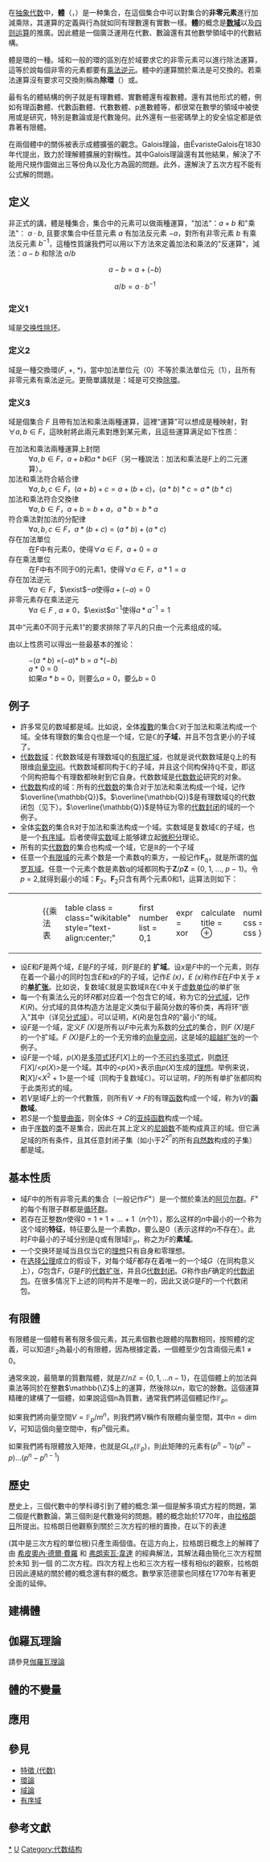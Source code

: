 {{NoteTA
|G1 = Math
|1 = zh-cn:域; zh-tw:體;
|2 = zh-hans:领域; zh-hant:領域;
}}
{{各地中文名
|name = 域
|cn = 域
|tw = 體<ref name="naer">{{cite book|author=張幼賢等|title=學術名詞編譯系列叢書-數學名詞(第四版)|location=台北市|publisher=國家教育研究院|date=2014|pages=p149|isbn=9789860440454|url=http://terms.naer.edu.tw/download/301/|language=zh-tw|access-date=2019-02-09|archive-date=2020-12-06|archive-url=https://web.archive.org/web/20201206111052/http://terms.naer.edu.tw/download/301/|dead-url=no}}</ref>
}}
在[[抽象代数|抽象代数]]中，'''體'''（{{Lang-de|Körper}}，{{Lang-en|Field}}）是一种集合，在這個集合中可以對集合的'''非零元素'''進行加減乘除，其運算的定義與行為就如同有理數還有實數一樣。'''體'''的概念是'''[[数域|数域]]'''以及[[四则运算|四则运算]]的推廣。因此體是一個廣泛運用在代數、數論還有其他數學領域中的代數結構。

體是環的一種。域和一般的環的區別在於域要求它的非零元素可以進行除法運算，這等於說每個非零的元素都要有[[逆元|乘法逆元]]。體中的運算關於乘法是可交換的。若乘法運算沒有要求可交換則稱為'''除環'''（{{Lang|en|division ring}}）或{{Lang|en|skew field}}。

最有名的體結構的例子就是有理數體、實數體還有複數體。還有其他形式的體，例如有理函數體、代數函數體、代數數體、p進數體等，都很常在數學的領域中被使用或是研究，特別是數論或是代數幾何。此外還有一些密碼學上的安全協定都是依靠著有限體。

在兩個體中的關係被表示成體擴張的觀念。Galois理論，由ÉvaristeGalois在1830年代提出，致力於理解體擴展的對稱性。其中Galois理論還有其他結果，解決了不能用尺規作圖做出三等份角以及化方為圓的問題。此外，還解決了五次方程不能有公式解的問題。

==定义==
非正式的講，體是種集合，集合中的元素可以做兩種運算，"加法"：<math>a+b</math> 和"乘法"： <math>a\cdot b</math>, 且要求集合中任意元素 <math>a</math> 有加法反元素 <math>-a</math>，對所有非零元素 <math>b</math> 有乘法反元素 <math>b^{-1}</math>，這種性質讓我們可以用以下方法來定義加法和乘法的"反運算"，減法：<math>a-b</math> 和除法 <math>a/b</math>
:<math>a-b=a+(-b)</math>
:<math>a/b=a\cdot b^{-1}</math>

===定义1===
域是[[交换律|交换性]][[除环|除环]]。 

===定义2===
域是一種交換環(''F'', +, *)，當中加法單位元（0）不等於乘法單位元（1），且所有非零元素有乘法逆元。更簡單講就是：域是可交換[[除環|除環]]。

===定义3===
域是個集合 <math>F</math> 且帶有加法和乘法兩種運算，這裡“運算”可以想成是種映射，對<math>\forall a, b \in F</math>，這映射將此兩元素對應到某元素，且這些運算满足如下性质：

;在加法和乘法兩種運算上封閉
:<math>\forall a, b \in F</math>，<math>a+b</math>和<math>a*b</math><math>\in</math>F（另一種說法：加法和乘法是F上的二元運算）。
;加法和乘法符合結合律
:<math>\forall a, b, c \in F</math>，<math>(a+b)+c=a+(b+c)</math>，<math>(a*b)*c=a*(b*c)</math>
;加法和乘法符合交換律
:<math>\forall a, b \in F</math>，<math>a+b=b+a</math>，<math>a*b=b*a</math>
;符合乘法對加法的分配律
:<math>\forall a, b, c \in F</math>，<math>a*(b+c)=(a*b)+(a*c)</math>
;存在加法單位
:在F中有元素0，使得<math>\forall a \in F</math>，<math>a+0=a</math>
;存在乘法單位
:在F中有不同于0的元素1，使得<math>\forall a \in F</math>，<math>a*1=a</math>
;存在加法逆元
:<math>\forall a \in F</math>，<math>\exist</math><math>-a</math>使得<math>a+(-a)=0</math>
;非零元素存在乘法逆元
:<math>\forall a \in F</math> , <math>a \ne 0</math>，<math>\exist</math><math>a^{-\!1}</math>使得<math>a*a^{-1}=1</math>

其中“元素0不同于元素1”的要求排除了平凡的只由一个元素组成的域。

由以上性质可以得出一些最基本的推论：
:−(''a * b'') =(−''a'')* b = ''a'' *(−''b'')
:''a'' * 0 = 0
:如果''a * b'' = 0，则要么''a'' = 0，要么''b'' = 0

==例子==
* 許多常见的数域都是域。比如说，全体[[複數_(數學)|複數]]的集合<math>\mathbb{C} </math>对于加法和乘法构成一个域。全体有理数的集合<math>\mathbb{Q}</math>也是一个域，它是<math>\mathbb{C} </math>的'''子域'''，并且不包含更小的子域了。
* [[代数数域|代数数域]]：代数数域是有理数域<math>\mathbb{Q}</math>的[[有限扩张|有限扩域]]，也就是说代数数域是<math>\mathbb{Q}</math>上的有限维[[向量空间|向量空间]]。代数数域都同构于<math>\mathbb{C} </math>的子域，并且这个同构保持<math>\mathbb{Q}</math>不变，即这个同构把每个有理数都映射到它自身。代数数域是[[代数数论|代数数论]]研究的对象。
* [[代数数|代数数]]构成的域：所有的[[代数数|代数数]]的集合对于加法和乘法构成一个域，记作<math>\overline{\mathbb{Q}}</math>。<math>\overline{\mathbb{Q}}</math>是有理数域<math>\mathbb{Q}</math>的代数闭包（见下）。<math>\overline{\mathbb{Q}}</math>是特征为零的[[代数封闭域|代数封闭]]的域的一个例子。
* 全体[[实数|实数]]的集合<math>\mathbb{R} </math>对于加法和乘法构成一个域。实数域是复数域<math>\mathbb{C} </math>的子域，也是一个[[有序域|有序域]]。后者使得[[实数|实数]]域上能够建立起[[微积分|微积分]]理论。
* 所有的实[[代数数|代数数]]的集合也构成一个域，它是<math>\mathbb{R} </math>的一个子域
* 任意一个[[有限域|有限域]]的元素个数是一个素数q的乘方，一般记作'''F'''<sub>q</sub>，就是所谓的[[伽罗瓦域|伽罗瓦域]]。任意一个元素个数是素数q的域都同构于'''Z'''/''p'''''Z''' = {0, 1, ..., ''p'' − 1}。令''p'' = 2,就得到最小的域：'''F'''<sub>2</sub>。'''F'''<sub>2</sub>只含有两个元素0和1，运算法则如下：
{|
|-
|
: 
|
{{乘法表
| table class = class="wikitable" style="text-align:center;"
| first number list = 0,1
| expr = {{{left}}} xor {{{right}}}
| calculate title = <math>\oplus</math>
| number css = css
}}
|
{{乘法表
| table class = class="wikitable" style="text-align:center;"
| first number list = 0,1
| expr = {{{left}}} and {{{right}}}
| calculate title = <math>\land</math>
| number css = css
}}
|}
* 设''E''和''F''是两个域，''E''是''F''的子域，则''F''是''E''的 '''扩域'''。设''x''是''F''中的一个元素，则存在着一个最小的同时包含''E''和''x''的''F''的子域，记作''E (x)''，''E (x)''称作''E''在''F''中关于  ''x''的'''[[单扩张|单扩张]]'''。比如说，复数域<math>\mathbb{C} </math>就是实数域<math>\mathbb{R} </math>在<math>\mathbb{C} </math>中关于[[虚数单位|虚数单位]]''i''的单扩张
* 每一个有乘法么元的环''R''都对应着一个包含它的域，称为它的[[分式域|分式域]]，记作''K''(''R'')。分式域的具体构造方法是定义类似于最简分数的等价类，再将环“嵌入”其中（详见[[分式域|分式域]]）。可以证明，''K''(''R'')是包含''R''的“最小”的域。
* 设''F''是一个域，定义''F (X)''是所有以''F''中元素为系数的[[分式|分式]]的集合，则''F (X)''是''F''的一个扩域。''F (X)''是''F''上的一个无穷维的[[向量空间|向量空间]]，这是域的[[超越扩张|超越扩张]]的一个例子。
* 设''F''是一个域，''p''(''X'')是[[多项式环|多项式环]]''F''[''X'']上的一个[[不可约多项式|不可约多项式]]，则[[剩余类环|商环]]''F''[''X'']/<''p''(''X'')>是一个域。其中的<''p''(''X'')>表示由''p''(''X'')生成的[[理想子环|理想]]。举例来说，'''R'''[''X'']/<''X''<sup>2</sup> + 1>是一个域（同构于复数域<math>\mathbb{C} </math>）。可以证明，''F''的所有单扩张都同构于此类形式的域。
* 若''V''是域''F''上的一个代數簇，则所有''V → F ''的有理[[函数|函数]]构成一个域，称为''V''的'''函数域'''。
* 若''S''是一个[[黎曼曲面|黎曼曲面]]，则全体''S → C ''的[[亚纯函数|亚纯函数]]构成一个域。
* 由于[[序数|序数]]的[[类_(数学)|类]]不是集合，因此在其上定义的[[尼姆数|尼姆数]]不能构成真正的域。但它满足域的所有条件，且其任意封闭子集（如小于<math>2^{2^n}</math>的所有[[自然数|自然数]]构成的子集）都是域。

== 基本性质 ==
* 域''F''中的所有非零元素的集合（一般记作''F''<sup>×</sup>）是一个關於乘法的[[阿贝尔群|阿贝尔群]]。''F''<sup>×</sup>的每个有限子群都是[[循环群|循环群]]。
* 若存在正整数''n''使得0 = 1 + 1 + ... + 1（''n''个1），那么这样的''n''中最小的一个称为这个域的'''特征'''，特征要么是一个素数''p''，要么是0（表示这样的''n''不存在）。此时<math>F</math>中最小的子域分别是<math>\mathbb{Q}</math>或有限域<math>\mathbb{F}_p</math>，称之为<math>F</math>的'''素域'''。
* 一个交换环是域当且仅当它的[[理想子环|理想]]只有自身和零理想。
* 在[[选择公理|选择公理]]成立的假设下，对每个域''F''都存在着唯一的一个域''G''（在同构意义上），''G''包含''F''，''G''是''F''的[[代数扩张|代数扩张]]，并且''G''[[代数封闭域|代数封闭]]。''G''称作由''F''确定的[[代数闭包|代数闭包]]。在很多情况下上述的同构并不是唯一的，因此又说''G''是''F''的一个代数闭包。

== 有限體 ==
有限體是一個體有著有限多個元素，其元素個數也跟體的階數相同，按照體的定義，可以知道<math>\mathbb{F}_2</math>為最小的有限體，因為根據定義，一個體至少包含兩個元素<math>1\neq 0</math>。

通常來說，最簡單的質數階體，就是<math>\mathbb{Z}/ n \mathbb{Z}=\{0,1,...n-1\}</math>，在這個體上的加法與乘法等同於在整數<math>\mathbb{\Z}</math>上的運算，然後除以n，取它的餘數。這個運算精確的建構了一個體，如果說這個n為質數，通常我們將這個體記作<math>\mathbb{F}_{p}</math>。

如果我們將向量空間<math>\mathit{V}=\mathbb{F}_{p}/m^n</math>，則我們將V稱作有限體向量空間，其中<math>n=\dim\mathit{V}</math>，可知這個向量空間中，有<math>p^n</math>個元素。

如果我們將有限體放入矩陣，也就是<math>GL_{n}(\mathbb{F}_p)</math>，則此矩陣的元素有<math>(p^n-1)(p^n-p)...(p^n-p^{n-1})</math>

== 歷史 ==
歷史上，三個代數中的學科導引到了體的概念:第一個是解多項式方程的問題，第二個是代數數論，第三個則是代數幾何的問題。體的概念始於1770年，由[[约瑟夫·拉格朗日|拉格朗日]]所提出。拉格朗日他觀察到關於三次方程的根{{math|''x''<sub>1</sub>, ''x''<sub>2</sub>, ''x''<sub>3</sub>}}的置換，在以下的表達

{{math|(''x''<sub>1</sub> + ω''x''<sub>2</sub> + ω<sup>2</sup>''x''<sub>3</sub>)<sup>3</sup>}}

(其中{{math|ω}}是三次方程的單位根)只產生兩個值。在這方向上，拉格朗日概念上的解釋了由 [[希皮奥内·德尔·费罗|希皮奧內·德爾·費羅]] 和 [[弗朗索瓦·韦达|弗朗索瓦·韋達]] 的經典解法，其解法藉由簡化三次方程關於未知 {{math|''x''}} 到一個 {{math|''x''<sup>3</sup>}}的二次方程。四次方程上也和三次方程一樣有相似的觀察，拉格朗日因此連結的關於體的概念還有群的概念。數學家范德蒙也同樣在1770年有著更全面的延伸。

== 建構體 ==
==伽羅瓦理論==
請參見[[伽羅瓦理論|伽羅瓦理論]]

==體的不變量==
==應用==
== 參見 ==
* [[特徵_(代数)|特徵 (代数)]]
*[[环_(代数)|環論]]
* [[域論|域論]]
* [[有序域|有序域]]

== 參考文獻 ==
{{Reflist}}

{{ModernAlgebra}}

[[Category:域論|*]]
[[Category:环论|U]]
[[Category:代数结构|Category:代数结构]]